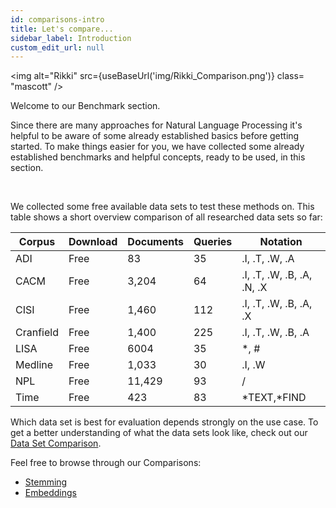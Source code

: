 ```yaml
---
id: comparisons-intro
title: Let's compare...
sidebar_label: Introduction
custom_edit_url: null
---
```


<img
  alt="Rikki"
  src={useBaseUrl('img/Rikki_Comparison.png')}
  class= "mascott"
/>

Welcome to our Benchmark section.

Since there are many approaches for Natural Language Processing it's helpful to be aware of some already established basics before getting started.
To make things easier for you, we have collected some already established benchmarks and helpful concepts, ready to be used, in this section.

<br clear="all"/>

We collected some free available data sets to test these methods on. 
This table shows a short overview comparison of all researched data sets so far:

| Corpus                   | Download | Documents | Queries | Notation                        |
|--------------------------|----------|-----------|---------|---------------------------------|
| ADI                      | Free     | 83        | 35      | .I, .T, .W, .A                  |
| CACM                     | Free     | 3,204     | 64      |  .I, .T, .W, .B, .A, .N, .X     |
| CISI                     | Free     | 1,460     | 112     |  .I, .T, .W, .B, .A, .X         |
| Cranfield                | Free     | 1,400     | 225     | .I, .T, .W, .B, .A              |
| LISA                     | Free     | 6004      | 35      | *, #                            |
| Medline                  | Free     | 1,033     | 30      | .I, .W                          |
| NPL                      | Free     | 11,429    | 93      |  /                              |
| Time                     | Free     | 423       | 83      | \*TEXT,\*FIND                   |

Which data set is best for evaluation depends strongly on the use case.
To get a better understanding of what the data sets look like, check out our [Data Set Comparison](./guides/data-comparison.mdx).

Feel free to browse through our Comparisons:
* [Stemming](#./stemming.mdx)
* [Embeddings](#./embeddings.mdx) 
